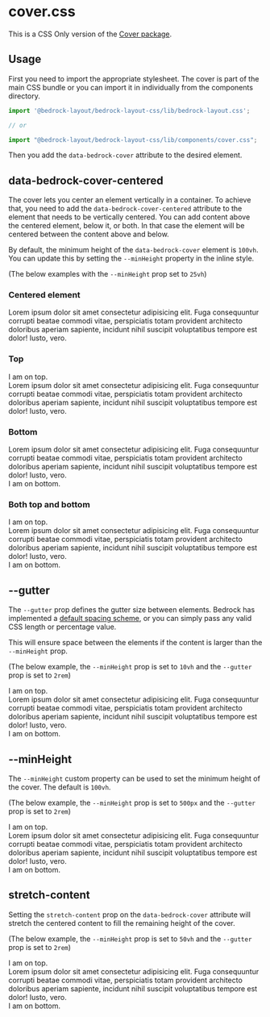 
<Meta title="CSS Only/cover.css" />

# cover.css

This is a CSS Only version of the [Cover package](/?path=/docs/components-cover--api).

## Usage

First you need to import the appropriate stylesheet. The cover is part of the main CSS bundle or you can import it in individually from the components directory.

```javascript
import '@bedrock-layout/bedrock-layout-css/lib/bedrock-layout.css';

// or

import "@bedrock-layout/bedrock-layout-css/lib/components/cover.css";
```

Then you add the `data-bedrock-cover` attribute to the desired element.

## data-bedrock-cover-centered

The cover lets you center an element vertically in a container.
To achieve that, you need to add the `data-bedrock-cover-centered` attribute to the element that needs to be vertically centered.
You can add content above the centered element, below it, or both. In that case the element will be centered between the content above and below.

By default, the minimum height of the `data-bedrock-cover` element is `100vh`. You can update this by setting the `--minHeight` property in the inline style.

(The below examples with the `--minHeight` prop set to `25vh`)

<Canvas withToolbar withSource="open">
  <Story name="data-bedrock-cover-centered">
    <h3>Centered element</h3>
    <div
      data-bedrock-cover
      style={{ "--minHeight": "25vh", border: "1px solid black" }}
    >
      <div data-bedrock-cover-centered>
        Lorem ipsum dolor sit amet consectetur adipisicing elit. Fuga
        consequuntur corrupti beatae commodi vitae, perspiciatis totam provident
        architecto doloribus aperiam sapiente, incidunt nihil suscipit
        voluptatibus tempore est dolor! Iusto, vero.
      </div>
    </div>
    <h3>Top</h3>
    <div
      data-bedrock-cover
      style={{ "--minHeight": "25vh", border: "1px solid black" }}
    >
      <span>I am on top.</span>
      <div data-bedrock-cover-centered>
        Lorem ipsum dolor sit amet consectetur adipisicing elit. Fuga
        consequuntur corrupti beatae commodi vitae, perspiciatis totam provident
        architecto doloribus aperiam sapiente, incidunt nihil suscipit
        voluptatibus tempore est dolor! Iusto, vero.
      </div>
    </div>
    <h3>Bottom</h3>
    <div
      data-bedrock-cover
      style={{ "--minHeight": "25vh", border: "1px solid black" }}
    >
      <div data-bedrock-cover-centered>
        Lorem ipsum dolor sit amet consectetur adipisicing elit. Fuga
        consequuntur corrupti beatae commodi vitae, perspiciatis totam provident
        architecto doloribus aperiam sapiente, incidunt nihil suscipit
        voluptatibus tempore est dolor! Iusto, vero.
      </div>
      <span>I am on bottom.</span>
    </div>
    <h3>Both top and bottom</h3>
    <div
      data-bedrock-cover
      style={{ "--minHeight": "25vh", border: "1px solid black" }}
    >
      <span>I am on top.</span>
      <div data-bedrock-cover-centered>
        Lorem ipsum dolor sit amet consectetur adipisicing elit. Fuga
        consequuntur corrupti beatae commodi vitae, perspiciatis totam provident
        architecto doloribus aperiam sapiente, incidunt nihil suscipit
        voluptatibus tempore est dolor! Iusto, vero.
      </div>
      <span>I am on bottom.</span>
    </div>
  </Story>
</Canvas>

## --gutter

The `--gutter` prop defines the gutter size between elements. Bedrock has implemented a [default spacing scheme](css-only-components-spacing-properties-css--page), or you can simply pass any valid CSS length or percentage value.

This will ensure space between the elements if the content is larger than the `--minHeight` prop.

(The below example, the `--minHeight` prop is set to `10vh` and the `--gutter` prop is set to `2rem`)

<Canvas withToolbar withSource="open">
  <Story name="--gutter">
    <div
      data-bedrock-cover
      style={{
        "--gutter": "2rem",
        "--minHeight": "10vh",
        border: "1px solid black",
      }}
    >
      <span>I am on top.</span>
      <div data-bedrock-cover-centered>
        Lorem ipsum dolor sit amet consectetur adipisicing elit. Fuga
        consequuntur corrupti beatae commodi vitae, perspiciatis totam provident
        architecto doloribus aperiam sapiente, incidunt nihil suscipit
        voluptatibus tempore est dolor! Iusto, vero.
      </div>
      <span>I am on bottom.</span>
    </div>
  </Story>
</Canvas>

## --minHeight

The `--minHeight` custom property can be used to set the minimum height of the cover. The default is `100vh`.

(The below example, the `--minHeight` prop is set to `500px` and the `--gutter` prop is set to `2rem`)

<Canvas withToolbar withSource="open">
  <Story name="--minHeight">
    <div
      data-bedrock-cover
      style={{
        "--gutter": "2rem",
        "--minHeight": "500px",
        border: "1px solid black",
      }}
    >
      <span>I am on top.</span>
      <div data-bedrock-cover-centered>
        Lorem ipsum dolor sit amet consectetur adipisicing elit. Fuga
        consequuntur corrupti beatae commodi vitae, perspiciatis totam provident
        architecto doloribus aperiam sapiente, incidunt nihil suscipit
        voluptatibus tempore est dolor! Iusto, vero.
      </div>
      <span>I am on bottom.</span>
    </div>
  </Story>
</Canvas>

## stretch-content

Setting the `stretch-content` prop on the `data-bedrock-cover` attribute will stretch the centered content to fill the remaining height of the cover.

(The below example, the `--minHeight` prop is set to `50vh` and the `--gutter` prop is set to `2rem`)

<Canvas withToolbar withSource="open">
  <Story name="stretch-content">
    <div
      data-bedrock-cover="stretch-content"
      style={{
        "--gutter": "2rem",
        "--minHeight": "500px",
        border: "1px solid black",
      }}
    >
      <span>I am on top.</span>
      <div
        data-bedrock-cover-centered
        style={{ background: "rgba(0,0,0,0.85)", color: "white" }}
      >
        Lorem ipsum dolor sit amet consectetur adipisicing elit. Fuga
        consequuntur corrupti beatae commodi vitae, perspiciatis totam provident
        architecto doloribus aperiam sapiente, incidunt nihil suscipit
        voluptatibus tempore est dolor! Iusto, vero.
      </div>
      <span>I am on bottom.</span>
    </div>
  </Story>
</Canvas>
